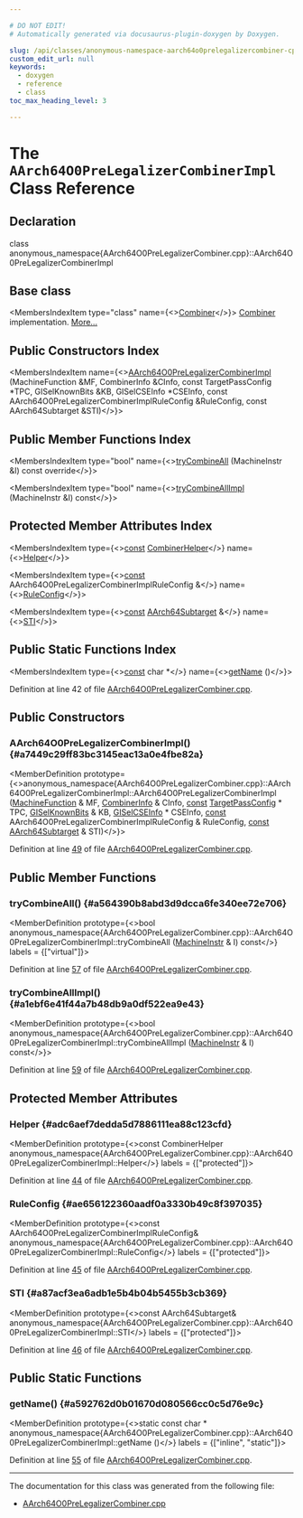 ```yaml
---

# DO NOT EDIT!
# Automatically generated via docusaurus-plugin-doxygen by Doxygen.

slug: /api/classes/anonymous-namespace-aarch64o0prelegalizercombiner-cpp-/aarch64o0prelegalizercombinerimpl
custom_edit_url: null
keywords:
  - doxygen
  - reference
  - class
toc_max_heading_level: 3

---
```





# The `AArch64O0PreLegalizerCombinerImpl` Class Reference

<DoxygenPage pluginConfig={pluginConfig}>



## Declaration

<CodeBlock>class anonymous_namespace{AArch64O0PreLegalizerCombiner.cpp}::AArch64O0PreLegalizerCombinerImpl</CodeBlock>

## Base class

<MembersIndex>

<MembersIndexItem
  type="class"
  name={<><a href="/docs/api/classes/llvm/combiner">Combiner</a></>}>
<a href="/docs/api/classes/llvm/combiner">Combiner</a> implementation. <a href="/docs/api/classes/llvm/combiner/#details">More...</a>
</MembersIndexItem>

</MembersIndex>

## Public Constructors Index

<MembersIndex>

<MembersIndexItem
  name={<><a href="#a7449c29ff83bc3145eac13a0e4fbe82a">AArch64O0PreLegalizerCombinerImpl</a> (MachineFunction &amp;MF, CombinerInfo &amp;CInfo, const TargetPassConfig &#42;TPC, GISelKnownBits &amp;KB, GISelCSEInfo &#42;CSEInfo, const AArch64O0PreLegalizerCombinerImplRuleConfig &amp;RuleConfig, const AArch64Subtarget &amp;STI)</>}>
</MembersIndexItem>

</MembersIndex>

## Public Member Functions Index

<MembersIndex>

<MembersIndexItem
  type="bool"
  name={<><a href="#a564390b8abd3d9dcca6fe340ee72e706">tryCombineAll</a> (MachineInstr &amp;I) const override</>}>
</MembersIndexItem>

<MembersIndexItem
  type="bool"
  name={<><a href="#a1ebf6e41f44a7b48db9a0df522ea9e43">tryCombineAllImpl</a> (MachineInstr &amp;I) const</>}>
</MembersIndexItem>

</MembersIndex>

## Protected Member Attributes Index

<MembersIndex>

<MembersIndexItem
  type={<><a href="/docs/api/files/lib/lib/target/lib/target/aarch64/aarch64promoteconstant-cpp/#a90f8350fecae261c25be85d38b451bff">const</a> <a href="/docs/api/classes/llvm/combinerhelper">CombinerHelper</a></>}
  name={<><a href="#adc6aef7dedda5d7886111ea88c123cfd">Helper</a></>}>
</MembersIndexItem>

<MembersIndexItem
  type={<><a href="/docs/api/files/lib/lib/target/lib/target/aarch64/aarch64promoteconstant-cpp/#a90f8350fecae261c25be85d38b451bff">const</a> AArch64O0PreLegalizerCombinerImplRuleConfig &amp;</>}
  name={<><a href="#ae656122360aadf0a3330b49c8f397035">RuleConfig</a></>}>
</MembersIndexItem>

<MembersIndexItem
  type={<><a href="/docs/api/files/lib/lib/target/lib/target/aarch64/aarch64promoteconstant-cpp/#a90f8350fecae261c25be85d38b451bff">const</a> <a href="/docs/api/classes/llvm/aarch64subtarget">AArch64Subtarget</a> &amp;</>}
  name={<><a href="#a87acf3ea6adb1e5b4b04b5455b3cb369">STI</a></>}>
</MembersIndexItem>

</MembersIndex>

## Public Static Functions Index

<MembersIndex>

<MembersIndexItem
  type={<><a href="/docs/api/files/lib/lib/target/lib/target/aarch64/aarch64promoteconstant-cpp/#a90f8350fecae261c25be85d38b451bff">const</a> char &#42;</>}
  name={<><a href="#a592762d0b01670d080566cc0c5d76e9c">getName</a> ()</>}>
</MembersIndexItem>

</MembersIndex>


Definition at line 42 of file <a href="/docs/api/files/lib/lib/target/lib/target/aarch64/lib/target/aarch64/gisel/aarch64o0prelegalizercombiner-cpp">AArch64O0PreLegalizerCombiner.cpp</a>.

<SectionDefinition>

## Public Constructors

### AArch64O0PreLegalizerCombinerImpl() {#a7449c29ff83bc3145eac13a0e4fbe82a}

<MemberDefinition
  prototype={<>anonymous&#95;namespace&#123;AArch64O0PreLegalizerCombiner.cpp&#125;::AArch64O0PreLegalizerCombinerImpl::AArch64O0PreLegalizerCombinerImpl (<a href="/docs/api/classes/llvm/machinefunction">MachineFunction</a> &amp; MF, <a href="/docs/api/structs/llvm/combinerinfo">CombinerInfo</a> &amp; CInfo, <a href="/docs/api/files/lib/lib/target/lib/target/aarch64/aarch64promoteconstant-cpp/#a90f8350fecae261c25be85d38b451bff">const</a> <a href="/docs/api/classes/llvm/targetpassconfig">TargetPassConfig</a> &#42; TPC, <a href="/docs/api/classes/llvm/giselknownbits">GISelKnownBits</a> &amp; KB, <a href="/docs/api/classes/llvm/giselcseinfo">GISelCSEInfo</a> &#42; CSEInfo, <a href="/docs/api/files/lib/lib/target/lib/target/aarch64/aarch64promoteconstant-cpp/#a90f8350fecae261c25be85d38b451bff">const</a> AArch64O0PreLegalizerCombinerImplRuleConfig &amp; RuleConfig, <a href="/docs/api/files/lib/lib/target/lib/target/aarch64/aarch64promoteconstant-cpp/#a90f8350fecae261c25be85d38b451bff">const</a> <a href="/docs/api/classes/llvm/aarch64subtarget">AArch64Subtarget</a> &amp; STI)</>}>

Definition at line <a href="/docs/api/files/lib/lib/target/lib/target/aarch64/lib/target/aarch64/gisel/aarch64o0prelegalizercombiner-cpp/#l00049">49</a> of file <a href="/docs/api/files/lib/lib/target/lib/target/aarch64/lib/target/aarch64/gisel/aarch64o0prelegalizercombiner-cpp">AArch64O0PreLegalizerCombiner.cpp</a>.
</MemberDefinition>

</SectionDefinition>

<SectionDefinition>

## Public Member Functions

### tryCombineAll() {#a564390b8abd3d9dcca6fe340ee72e706}

<MemberDefinition
  prototype={<>bool anonymous&#95;namespace&#123;AArch64O0PreLegalizerCombiner.cpp&#125;::AArch64O0PreLegalizerCombinerImpl::tryCombineAll (<a href="/docs/api/classes/llvm/machineinstr">MachineInstr</a> &amp; I) const</>}
  labels = {["virtual"]}>

Definition at line <a href="/docs/api/files/lib/lib/target/lib/target/aarch64/lib/target/aarch64/gisel/aarch64o0prelegalizercombiner-cpp/#l00057">57</a> of file <a href="/docs/api/files/lib/lib/target/lib/target/aarch64/lib/target/aarch64/gisel/aarch64o0prelegalizercombiner-cpp">AArch64O0PreLegalizerCombiner.cpp</a>.
</MemberDefinition>

### tryCombineAllImpl() {#a1ebf6e41f44a7b48db9a0df522ea9e43}

<MemberDefinition
  prototype={<>bool anonymous&#95;namespace&#123;AArch64O0PreLegalizerCombiner.cpp&#125;::AArch64O0PreLegalizerCombinerImpl::tryCombineAllImpl (<a href="/docs/api/classes/llvm/machineinstr">MachineInstr</a> &amp; I) const</>}>

Definition at line <a href="/docs/api/files/lib/lib/target/lib/target/aarch64/lib/target/aarch64/gisel/aarch64o0prelegalizercombiner-cpp/#l00059">59</a> of file <a href="/docs/api/files/lib/lib/target/lib/target/aarch64/lib/target/aarch64/gisel/aarch64o0prelegalizercombiner-cpp">AArch64O0PreLegalizerCombiner.cpp</a>.
</MemberDefinition>

</SectionDefinition>

<SectionDefinition>

## Protected Member Attributes

### Helper {#adc6aef7dedda5d7886111ea88c123cfd}

<MemberDefinition
  prototype={<>const CombinerHelper anonymous&#95;namespace&#123;AArch64O0PreLegalizerCombiner.cpp&#125;::AArch64O0PreLegalizerCombinerImpl::Helper</>}
  labels = {["protected"]}>

Definition at line <a href="/docs/api/files/lib/lib/target/lib/target/aarch64/lib/target/aarch64/gisel/aarch64o0prelegalizercombiner-cpp/#l00044">44</a> of file <a href="/docs/api/files/lib/lib/target/lib/target/aarch64/lib/target/aarch64/gisel/aarch64o0prelegalizercombiner-cpp">AArch64O0PreLegalizerCombiner.cpp</a>.
</MemberDefinition>

### RuleConfig {#ae656122360aadf0a3330b49c8f397035}

<MemberDefinition
  prototype={<>const AArch64O0PreLegalizerCombinerImplRuleConfig&amp; anonymous&#95;namespace&#123;AArch64O0PreLegalizerCombiner.cpp&#125;::AArch64O0PreLegalizerCombinerImpl::RuleConfig</>}
  labels = {["protected"]}>

Definition at line <a href="/docs/api/files/lib/lib/target/lib/target/aarch64/lib/target/aarch64/gisel/aarch64o0prelegalizercombiner-cpp/#l00045">45</a> of file <a href="/docs/api/files/lib/lib/target/lib/target/aarch64/lib/target/aarch64/gisel/aarch64o0prelegalizercombiner-cpp">AArch64O0PreLegalizerCombiner.cpp</a>.
</MemberDefinition>

### STI {#a87acf3ea6adb1e5b4b04b5455b3cb369}

<MemberDefinition
  prototype={<>const AArch64Subtarget&amp; anonymous&#95;namespace&#123;AArch64O0PreLegalizerCombiner.cpp&#125;::AArch64O0PreLegalizerCombinerImpl::STI</>}
  labels = {["protected"]}>

Definition at line <a href="/docs/api/files/lib/lib/target/lib/target/aarch64/lib/target/aarch64/gisel/aarch64o0prelegalizercombiner-cpp/#l00046">46</a> of file <a href="/docs/api/files/lib/lib/target/lib/target/aarch64/lib/target/aarch64/gisel/aarch64o0prelegalizercombiner-cpp">AArch64O0PreLegalizerCombiner.cpp</a>.
</MemberDefinition>

</SectionDefinition>

<SectionDefinition>

## Public Static Functions

### getName() {#a592762d0b01670d080566cc0c5d76e9c}

<MemberDefinition
  prototype={<>static const char &#42; anonymous&#95;namespace&#123;AArch64O0PreLegalizerCombiner.cpp&#125;::AArch64O0PreLegalizerCombinerImpl::getName ()</>}
  labels = {["inline", "static"]}>

Definition at line <a href="/docs/api/files/lib/lib/target/lib/target/aarch64/lib/target/aarch64/gisel/aarch64o0prelegalizercombiner-cpp/#l00055">55</a> of file <a href="/docs/api/files/lib/lib/target/lib/target/aarch64/lib/target/aarch64/gisel/aarch64o0prelegalizercombiner-cpp">AArch64O0PreLegalizerCombiner.cpp</a>.
</MemberDefinition>

</SectionDefinition>

<hr/>

The documentation for this class was generated from the following file:

<ul>
<li><a href="/docs/api/files/lib/lib/target/lib/target/aarch64/lib/target/aarch64/gisel/aarch64o0prelegalizercombiner-cpp">AArch64O0PreLegalizerCombiner.cpp</a></li>
</ul>

</DoxygenPage>
